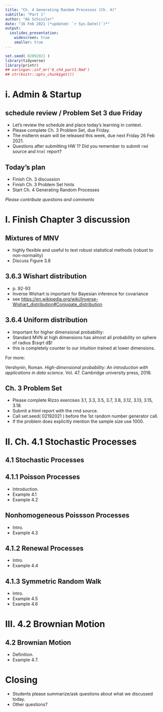 ```yaml
---
title: "Ch. 4 Generating Random Processes (Ch. 4)"
subtitle: "Part 1"
author: "AG Schissler"
date: "16 Feb 2021 (*updated: `r Sys.Date()`)*"
output:
  ioslides_presentation:
    widescreen: true
    smaller: true
---
```


```r
set.seed( 02092021 )
library(tidyverse)
library(printr)
## xaringan::inf_mr('6_ch4_part1.Rmd')
## str(knitr::opts_chunk$get())
```

<!-- open up etext as you go. don't typeset the chapter -->

# i. Admin & Startup

## schedule review / Problem Set 3 due Friday

- Let's review the schedule and place today's learning in context.  
- Please complete Ch. 3 Problem Set, due Friday. 
- The midterm exam will be released this week, due next Friday 26 Feb 2021.
- Questions after submitting HW 1? Did you remember to submit `rmd` source and `html` report?

## Today's plan

- Finish Ch. 3 discussion
- Finish Ch. 3 Problem Set hints
- Start Ch. 4 Generating Random Processes

*Please contribute questions and comments*

# I. Finish Chapter 3 discussion

## Mixtures of MNV

- highly flexible and useful to test robust statistical methods (robust to non-normality)
- Discuss Figure 3.8

## 3.6.3 Wishart distribution

- p. 92-93
- Inverse Wishart is important for Bayesian inference for covariance
- see [https://en.wikipedia.org/wiki/Inverse-Wishart_distribution#Conjugate_distribution](https://en.wikipedia.org/wiki/Inverse-Wishart_distribution#Conjugate_distribution)

## 3.6.4 Uniform distribution

- Important for higher dimensional probability:
- Standard MVN at high dimensions has almost all probability on sphere of radius $\sqrt d$!
- this is completely counter to our intuition trained at lower dimensions.

For more: 

Vershynin, Roman. *High-dimensional probability: An introduction with applications in data science*. Vol. 47. Cambridge university press, 2018.

## Ch. 3 Problem Set

- Please complete Rizzo exercises 3.1, 3.3, 3.5, 3.7, 3.8, 3.12, 3.13, 3.15, 3.18.
- Submit a html report with the rmd source.
- Call set.seed( 02192021 ) before the 1st random number generator call.
- If the problem does explicitly mention the sample size use 1000.

# II. Ch. 4.1 Stochastic Processes

## 4.1 Stochastic Processes

## 4.1.1 Poisson Processes

- Introduction.
- Example 4.1
- Example 4.2

## Nonhomogeneous Poissson Processes

- Intro.
- Example 4.3

## 4.1.2 Renewal Processes

- Intro.
- Example 4.4

## 4.1.3 Symmetric Random Walk

- Intro.
- Example 4.5
- Example 4.6

# III. 4.2 Brownian Motion

## 4.2 Brownian Motion

- Definition.
- Example 4.7.

# Closing

- Students please summarize/ask questions about what we discussed today.
- Other questions?
